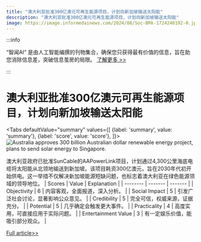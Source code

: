 ```yaml
---
title: "澳大利亚批准300亿澳元可再生能源项目，计划向新加坡输送太阳能"
description: "澳大利亚批准300亿澳元可再生能源项目，计划向新加坡输送太阳能"
image: https://image.informedainews.com/2024/08/Soc-BRk-1724240192-0.jpg
---
```



:::info

“智闻AI“ 是由人工智能编撰的刊物集合，确保您只获得最有价值的信息，旨在助您消除信息差，突破信息茧房的局限。  [了解更多 >>](/)

:::

# 澳大利亚批准300亿澳元可再生能源项目，计划向新加坡输送太阳能


<Tabs
	defaultValue="summary"
	values={[
	{label: 'summary', value: 'summary'},
	{label: 'score', value: 'score'},
]}>
<TabItem value="summary">
<img
  src="https://image.informedainews.com/2024/08/Soc-BRk-1724240192-0.jpg"
  alt="Australia approves 300 billion Australian dollar renewable energy project, plans to send solar energy to Singapore."
/>



澳大利亚政府已批准SunCable的AAPowerLink项目，计划通过4,300公里海底电缆将太阳能从北领地输送到新加坡。该项目耗资300亿澳元，旨在2030年代初开始供电。这一举措不仅解决新加坡能源短缺问题，也标志着澳大利亚在绿色能源领域的领导地位。
</TabItem>
<TabItem value="score">
	| Scores     | Value   | Explanation |
	| -------- | ------- | ------- |
	| Objectivity  | 6    | 内容客观，全面报道，深入分析。    |
	| Social Impact | 5     | 引发广泛社会讨论，显著影响公众意见。    |
	| Credibility    | 5    | 完全可信，权威来源，证据充分。    |
	| Potential    | 5    | 几乎确定会触发更大事件。    |
	| Practicality    | 4    | 高度实用，可直接应用于实际问题。    |
	| Entertainment Value    | 3    | 有一定娱乐价值，能吸引部分观众。    |
</TabItem>
</Tabs>

[Full article>>](https://www.cnbeta.com.tw/articles/tech/1443018.htm)
